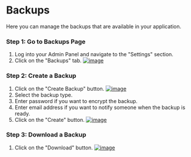 # Backups

Here you can manage the backups that are available in your application.

### Step 1: Go to Backups Page
1. Log into your Admin Panel and navigate to the "Settings" section.
2. Click on the "Backups" tab.
[![image](/images/admin/settings/backups/1.png)](/images/admin/settings/backups/1.png)

### Step 2: Create a Backup
1. Click on the "Create Backup" button.
[![image](/images/admin/settings/backups/2.png)](/images/admin/settings/backups/2.png)
2. Select the backup type.
3. Enter password if you want to encrypt the backup.
4. Enter email address if you want to notify someone when the backup is ready.
5. Click on the "Create" button.
[![image](/images/admin/settings/backups/3.png)](/images/admin/settings/backups/3.png)

### Step 3: Download a Backup
1. Click on the "Download" button.
[![image](/images/admin/settings/backups/4.png)](/images/admin/settings/backups/4.png)